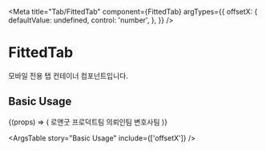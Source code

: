 
<Meta
  title="Tab/FittedTab"
  component={FittedTab}
  argTypes={{
    offsetX: {
      defaultValue: undefined,
      control: 'number',
    },
  }}
/>

# FittedTab

모바일 전용 탭 컨테이너 컴포넌트입니다.

## Basic Usage

<Canvas>
  <Story name="Basic Usage">
    {(props) => (
      <Box width="100%" maxWidth={600} m="0 auto">
        <FittedTab {...props}>
          <Tab underline={true} selected={true}>
            로앤굿
          </Tab>
          <Tab underline={true}>프로덕트팀</Tab>
          <Tab underline={true}>의뢰인팀</Tab>
          <Tab underline={true}>변호사팀</Tab>
        </FittedTab>
      </Box>
    )}
  </Story>
</Canvas>

<ArgsTable story="Basic Usage" include={['offsetX']} />
